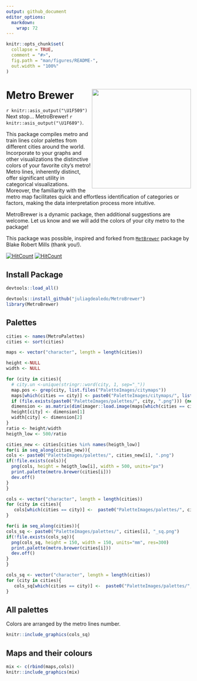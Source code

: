 ```yaml
---
output: github_document
editor_options: 
  markdown: 
    wrap: 72
---
```


<!-- README.md is generated from README.Rmd. Please edit that file -->

```r
knitr::opts_chunk$set(
  collapse = TRUE,
  comment = "#>",
  fig.path = "man/figures/README-",
  out.width = "100%"
)
```

# Metro Brewer <img src="PaletteImages/logo.png" align="right" width="270"/>

`r knitr::asis_output("\U1F509")` Next stop... MetroBrewer! `r knitr::asis_output("\U1F689")`.


This package compiles metro and train lines color palettes from 
different cities around the world. 
Incorporate to your graphs and other visualizations the distinctive colors of your 
favorite city's metro! Metro lines, inherently distinct, offer significant utility in
categorical visualizations. Moreover, the familiarity with the metro map facilitates 
quick and effortless identification of categories or factors, making the data interpretation
process more intuitive.

MetroBrewer is a dynamic package, then additional suggestions are welcome. 
Let us know and we will add the colors of your city metro to the package! 

This package was possible, inspired and forked from 
[`MetBrewer`](https://github.com/BlakeRMills/MetBrewer)
package by Blake Robert Mills (thank you!).


[![HitCount](https://hits.dwyl.com/juliagdealedo/MetroBrewer.svg?style=flat-square)](https://hits.dwyl.com/juliagdealedo/MetroBrewer)
[![HitCount](https://hits.dwyl.com/juliagdealedo/MetroBrewer.svg?style=flat-square&show=unique)](https://hits.dwyl.com/juliagdealedo/MetroBrewer)


## Install Package

```r
devtools::load_all()
```

```r
devtools::install_github("juliagdealedo/MetroBrewer")
library(MetroBrewer)
```

## Palettes

```r
cities <- names(MetroPalettes)
cities <- sort(cities)
```

```r
maps <- vector("character", length = length(cities))

height <-NULL
width <- NULL

for (city in cities){
  # city.un <-unique(stringr::word(city, 1, sep="_"))
  map.pos <- grep(city, list.files("PaletteImages/citymaps"))
  maps[which(cities == city)] <- paste0("PaletteImages/citymaps/", list.files("PaletteImages/citymaps")[map.pos])
  if (file.exists(paste0("PaletteImages/palettes/", city, ".png"))) {next}
  dimension <- as.matrix(dim(imager::load.image(maps[which(cities == city)])))
  height[city] <- dimension[1]
  width[city] <- dimension[2]
}
ratio <- height/width
heigth_low <- 500/ratio
```

```r
cities_new <- cities[cities %in% names(heigth_low)]
for(i in seq_along(cities_new)){
cols <- paste0("PaletteImages/palettes/", cities_new[i], ".png")
if(!file.exists(cols)){
  png(cols, height = heigth_low[i], width = 500, units="px")
  print.palette(metro.brewer(cities[i]))
  dev.off()
}
}
```

```r
cols <- vector("character", length = length(cities))
for (city in cities){
   cols[which(cities == city)] <-  paste0("PaletteImages/palettes/", city, ".png")
}

```


```r
for(i in seq_along(cities)){
cols_sq <- paste0("PaletteImages/palettes/", cities[i], "_sq.png")
if(!file.exists(cols_sq)){
  png(cols_sq, height = 150, width = 150, units="mm", res=300)
  print.palette(metro.brewer(cities[i]))
  dev.off()
}
}
```

```r
cols_sq <- vector("character", length = length(cities))
for (city in cities){
   cols_sq[which(cities == city)] <-  paste0("PaletteImages/palettes/", city, "_sq.png")
}

```
## All palettes
Colors are arranged by the metro lines number.


```r
knitr::include_graphics(cols_sq)
```

## Maps and their colours
```r
mix <- c(rbind(maps,cols))
knitr::include_graphics(mix)

```

